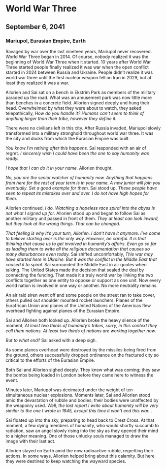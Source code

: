 # World War Three

## September 6, 2041

### Mariupol, Eurasian Empire, Earth

Ravaged by war over the last nineteen years, Mariupol never recovered. World War Three began in 2014. Of course, nobody realized it was the beginning of World War Three when it started. 10 years after World War Three started people finally realized it was war when the open conflict started in 2024 between Russia and Ukraine. People didn’t realize it was world war three until the first nuclear weapon fell on Iran in 2029, but at least they realized it was a war.

Allorien and Sai sat on a bench in Ekstrim Park as members of the military paraded up the road. What was an amusement park was now little more than benches in a concrete field. Allorien signed deeply and hung their head. Overwhelmed by what they were about to watch, they asked telepathically, *How do you handle it? Humans can’t seem to think of anything larger than their tribe, however they define it.*

There were no civilians left in this city. After Russia invaded, Mariupol slowly transformed into a military stronghold throughout world war three. It was the city and docks from which the Eurasian Empire was built.

*You know I’m retiring after this happens.* Sai responded with an air of regret. *I sincerely wish I could have been the one to say humanity was ready.*

*I hope that I can do it in your name.* Allorien thought.

*No, you are the senior watcher of humanity now. Anything that happens from here for the rest of your term is in your name. A new junior will join you eventually. Set a good example for them.* Sai stood up. *These people have seen to repeat its mistakes over and over. I do not have high hopes for them.*

Allorien continued, *I do. Watching a hopeless race spiral into the abyss is not what I signed up for.* Allorien stood up and began to follow Sai as another military unit passed in front of them. *They at least can look inward, but they look at the wrong things. That can be changed.*

*That feeling is why it’s your turn, Allorien. I don’t have it anymore. I’ve come to believe starting over is the only way. However, be careful. It is that thinking that cause us to get involved in humanity’s affairs. Even go so far as leading them to write all the religious documentation that causes so many disturbances even today.* Sai shifted uncomfortably, *This war may have started here in Ukraine. But it was the conflict in the Middle East that caused it to spiral.* Sai surrounded the Middle East in air quotes when talking. The United States made the decision that sealed the deal by connecting the funding. That made it a truly world war by linking the two conflicts together as one entity to oppose or support as one unit. Now every world nation is involved in one way or another. No more neutrality remains.

An air raid siren went off and some people on the street ran to take cover, others pulled out shoulder mounted rocket launchers. Planes of the Eurafrican Union and planes of the United Nations of the Americas flew overhead fighting against planes of the Eurasian Empire.

Sai and Allorien both looked up. Allorien broke the heavy silence of the moment, *At least two thirds of humanity’s tribes, sorry, in this context they call them nations. At least two thirds of nations are working together now.*

*But to what end?* Sai asked with a deep sigh.

As some planes overhead were destroyed by the missiles being fired from the ground, others successfully dropped ordinance on the fractured city so critical to the efforts of the Eurasian Empire.

Both Sai and Allorien sighed deeply. They knew what was coming; they saw the bombs being loaded in London before they came here to witness the event.

Minutes later, Mariupol was decimated under the weight of ten simultaneous nuclear explosions. Moments later, Sai and Allorien stood amid the devastation of rubble and bodies; their bodies were unaffected by the weaponry used. *Well, the last report I write about humanity will be very similar to the one I wrote in 1945, except this time it won’t end this war…*

Sai floated up into the sky, preparing to head back to Crest Cross. At that moment, a few dying members of humanity, who would shortly succumb to radiation, saw an angel slowly rising into the sky as they opened their mind to a higher meaning. One of those unlucky souls managed to draw the image with their last act.

Allorien stayed on Earth amid the now radioactive rubble, regretting their actions. In some ways, Allorien helped bring about this calamity. But here they were destined to keep watching the wayward species.
